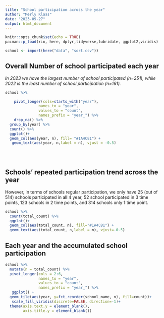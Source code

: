 ```yaml
---
title: "School participation across the year"
author: "Merly Klaas"
date: "2023-09-27"
output: html_document
---
```


```r
knitr::opts_chunk$set(echo = TRUE)
pacman::p_load(rio, here, dplyr,tidyverse,lubridate, ggplot2,viridis)
```


```r
school <- import(here("data", "sort.csv"))

```

## Overall Number of school participated each year

*In 2023 we have the largest number of school participated (n=251), while 2022 is the least number of school participation (n=161).*


```r
school %>%

    pivot_longer(cols=starts_with("year"),
               names_to = "year",
               values_to = "count", 
               names_prefix = "year_") %>% 
    drop_na() %>% 
  group_by(year) %>% 
  count() %>% 
  ggplot()+
  geom_col(aes(year, n), fill= "#1A4C81") +
   geom_text(aes(year, n,label = n), vjust = -0.5)
  
  
  
```

## Schools' repeated participation trend across the year

However, in terms of schools regular participation, we only have 25 (out of 514) schools  participated in all 4 year, 52 school participated in 3 time points, 123 schools in 2 time points, and 314 schools only 1 time point. 

```r
school %>% 
  count(total_count) %>% 
  ggplot()+
  geom_col(aes(total_count, n), fill="#1A4C81") +
  geom_text(aes(total_count, n,label = n), vjust=-0.5)
```
## Each year and the accumulated school participation 
```r
school %>% 
  mutate(n = total_count) %>% 
  pivot_longer(cols = 2:6,
               names_to = "year",
               values_to = "count", 
               names_prefix = "year_") %>% 
   ggplot() +
  geom_tile(aes(year, y=fct_reorder(school_name, n), fill=count))+
   scale_fill_viridis(discrete=FALSE, direction=-1)+
  theme(axis.text.y = element_blank(),
        axis.title.y = element_blank())
```

```r


```


